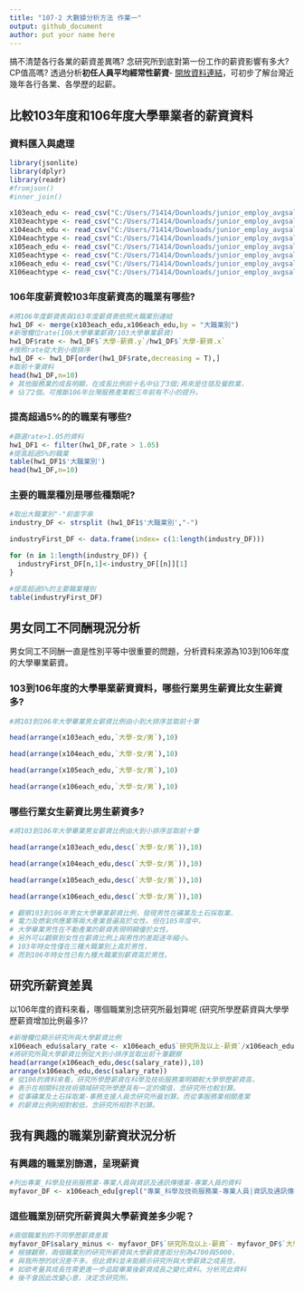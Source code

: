 ```yaml
---
title: "107-2 大數據分析方法 作業一"
output: github_document
author: put your name here
---
```


搞不清楚各行各業的薪資差異嗎? 念研究所到底對第一份工作的薪資影響有多大? CP值高嗎? 透過分析**初任人員平均經常性薪資**- [開放資料連結](https://data.gov.tw/dataset/6647)，可初步了解台灣近幾年各行各業、各學歷的起薪。

## 比較103年度和106年度大學畢業者的薪資資料

### 資料匯入與處理
```r
library(jsonlite)
library(dplyr)
library(readr)
#fromjson()
#inner_join()

x103each_edu <- read_csv("C:/Users/71414/Downloads/junior_employ_avgsalary/103each_edusalary_Industry.csv")
X103eachtype <- read_csv("C:/Users/71414/Downloads/junior_employ_avgsalary/103eachtype_juniorsalary.csv")
x104each_edu <- read_csv("C:/Users/71414/Downloads/junior_employ_avgsalary/104each_edusalary_Industry.csv")
X104eachtype <- read_csv("C:/Users/71414/Downloads/junior_employ_avgsalary/104eachtype_juniorsalary.csv")
x105each_edu <- read_csv("C:/Users/71414/Downloads/junior_employ_avgsalary/105each_edusalary_Industry.csv")
X105eachtype <- read_csv("C:/Users/71414/Downloads/junior_employ_avgsalary/105eachtype_juniorsalary.csv")
x106each_edu <- read_csv("C:/Users/71414/Downloads/junior_employ_avgsalary/106each_edusalary_Industry.csv")
X106eachtype <- read_csv("C:/Users/71414/Downloads/junior_employ_avgsalary/106eachtype_juniorsalary.csv")
```

### 106年度薪資較103年度薪資高的職業有哪些? 
```r
#將106年度薪資表與103年度薪資表依照大職業別連結
hw1_DF <- merge(x103each_edu,x106each_edu,by = "大職業別")
#新增欄位rate(106大學畢業薪資/103大學畢業薪資)
hw1_DF$rate <- hw1_DF$`大學-薪資.y`/hw1_DF$`大學-薪資.x`
#按照rate從大到小做排序
hw1_DF <- hw1_DF[order(hw1_DF$rate,decreasing = T),]
#取前十筆資料
head(hw1_DF,n=10)
# 其他服務業的成長明顯，在成長比例前十名中佔了3個;再來是住宿及餐飲業，
# 佔了2個。可推斷106年台灣服務產業較三年前有不小的提升。
```

### 提高超過5%的的職業有哪些? 
```r
#篩選rate>1.05的資料
hw1_DF1 <- filter(hw1_DF,rate > 1.05)
#提高超過5%的職業
table(hw1_DF1$'大職業別')
head(hw1_DF,n=10)
```

### 主要的職業種別是哪些種類呢?
```r
#取出大職業別"-"前面字串
industry_DF <- strsplit (hw1_DF1$'大職業別',"-")

industryFirst_DF <- data.frame(index= c(1:length(industry_DF)))

for (n in 1:length(industry_DF)) {
  industryFirst_DF[n,1]<-industry_DF[[n]][1]
}

#提高超過5%的主要職業種別
table(industryFirst_DF)
```

## 男女同工不同酬現況分析

男女同工不同酬一直是性別平等中很重要的問題，分析資料來源為103到106年度的大學畢業薪資。

### 103到106年度的大學畢業薪資資料，哪些行業男生薪資比女生薪資多?
```r
#將103到106年大學畢業男女薪資比例由小到大排序並取前十筆

head(arrange(x103each_edu,`大學-女/男`),10)

head(arrange(x104each_edu,`大學-女/男`),10)

head(arrange(x105each_edu,`大學-女/男`),10)

head(arrange(x106each_edu,`大學-女/男`),10)
```
### 哪些行業女生薪資比男生薪資多? 
```r
#將103到106年大學畢業男女薪資比例由大到小排序並取前十筆

head(arrange(x103each_edu,desc(`大學-女/男`)),10)

head(arrange(x104each_edu,desc(`大學-女/男`)),10)

head(arrange(x105each_edu,desc(`大學-女/男`)),10)

head(arrange(x106each_edu,desc(`大學-女/男`)),10)

# 觀察103到106年男女大學畢業薪資比例，發現男性在礦業及土石採取業、
# 電力及燃氣供應業等兩大產業普遍高於女性。但在105年度中，
# 大學畢業男性在不動產業的薪資表現明顯優於女性。
# 另外可以觀察到女性在薪資比例上與男性的差距逐年縮小。
# 103年時女性僅在三種大職業別上高於男性，
# 而到106年時女性已有九種大職業別薪資高於男性。
```

## 研究所薪資差異

以106年度的資料來看，哪個職業別念研究所最划算呢 (研究所學歷薪資與大學學歷薪資增加比例最多)?
 
```r
#新增欄位顯示研究所與大學薪資比例
x106each_edu$salary_rate <- x106each_edu$`研究所及以上-薪資`/x106each_edu$`大學-薪資`
#將研究所與大學薪資比例從大到小排序並取出前十筆觀察
head(arrange(x106each_edu,desc(salary_rate)),10)
arrange(x106each_edu,desc(salary_rate))
# 從106的資料來看，研究所學歷薪資在科學及技術服務業明顯較大學學歷薪資高，
# 表示在相關科技技術領域研究所學歷具有一定的價值，念研究所也較划算。
# 從事礦業及土石採取業-事務支援人員念研究所最划算。而從事服務業相關產業
# 的薪資比例則相對較低，念研究所相對不划算。
```

## 我有興趣的職業別薪資狀況分析

### 有興趣的職業別篩選，呈現薪資
```r
#列出專業_科學及技術服務業-專業人員與資訊及通訊傳播業-專業人員的資料
myfavor_DF <- x106each_edu[grepl("專業_科學及技術服務業-專業人員|資訊及通訊傳播業-專業人員",x106each_edu$'大職業別'),]

```

### 這些職業別研究所薪資與大學薪資差多少呢？
```r
#兩個職業別的不同學歷薪資差異
myfavor_DF$salary_minus <- myfavor_DF$`研究所及以上-薪資`- myfavor_DF$`大學-薪資`
# 根據觀察，兩個職業別的研究所薪資與大學薪資差距分別為4700與5000，
# 與我所想的狀況差不多。但此資料並未能顯示研究所與大學薪資之成長性，
# 如欲考量其成長性需更進一步追蹤畢業後薪資成長之變化資料。分析完此資料
# 後不會因此改變心意，決定念研究所。
```

